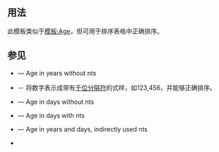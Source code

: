 {{Documentation subpage}}
<!-- PLEASE ADD CATEGORIES AND INTERWIKIS AT THE BOTTOM OF THIS PAGE. -->

== 用法 ==
此模板类似于[[模板:Age]]，但可用于排序表格中正确排序。

== 参见 ==
*{{tl|Age}} — Age in years without nts
*{{tl|Nts}} － 将数字表示成带有[[千位分隔符]]的式样，如123,456，并能够正确排序。
*{{tl|Age in days}} — Age in days without nts
*{{tl|Age in days nts}} — Age in days with nts
*{{tl|age in years and days}} — Age in years and days, indirectly used nts
*{{tl|birth date and age}}
{{出生、逝世及日期模板|age}}

<includeonly>{{Sandbox other||<!-- 本行下加入模板的分類 -->
[[Category:日期計算模板|{{PAGENAME}}]]
[[Category:排序模板|{{PAGENAME}}]]
}}</includeonly>